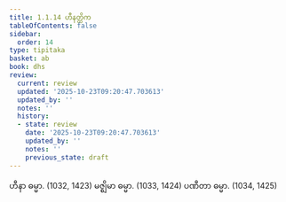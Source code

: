 ```yaml
---
title: 1.1.14 ဟီနတ္တိက
tableOfContents: false
sidebar:
  order: 14
type: tipitaka
basket: ab
book: dhs
review:
  current: review
  updated: '2025-10-23T09:20:47.703613'
  updated_by: ''
  notes: ''
  history:
  - state: review
    date: '2025-10-23T09:20:47.703613'
    updated_by: ''
    notes: ''
    previous_state: draft
---
```



<ReviewStatus review={frontmatter.review} showDetails={true} />

<HypothesisAnnotation frontmatter={frontmatter} />

<DynamicBreadcrumb />

<Division number="14" book="dhs" e="ch" v="29" p="3">

<Paragraph number="41" book="dhs">
ဟီနာ ဓမ္မာ. (<Emphasis>1032, 1423</Emphasis>)
</Paragraph>

<Paragraph number="42" book="dhs">
မဇ္ဈိမာ ဓမ္မာ. (<Emphasis>1033, 1424</Emphasis>)
</Paragraph>

<Paragraph number="43" book="dhs">
ပဏီတာ ဓမ္မာ. (<Emphasis>1034, 1425</Emphasis>)
</Paragraph>
</Division>